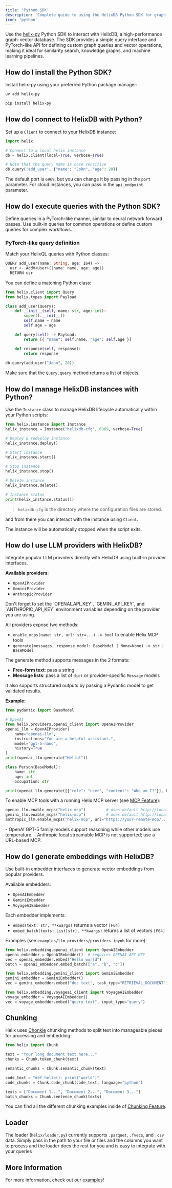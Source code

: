 ```yaml
---
title: 'Python SDK'
description: 'Complete guide to using the HelixDB Python SDK for graph and vector operations with code examples'
icon: 'python'
---
```


Use the [helix-py](https://github.com/HelixDB/helix-py) Python SDK to interact with HelixDB, a high-performance graph-vector database. The SDK provides a simple query interface and PyTorch-like API for defining custom graph queries and vector operations, making it ideal for similarity search, knowledge graphs, and machine learning pipelines.

## How do I install the Python SDK?

Install helix-py using your preferred Python package manager:

<CodeGroup>

```bash uv
uv add helix-py
```

```bash pip
pip install helix-py
```

</CodeGroup>

## How do I connect to HelixDB with Python?

Set up a `Client` to connect to your HelixDB instance:

```python Python
import helix

# Connect to a local helix instance
db = helix.Client(local=True, verbose=True)

# Note that the query name is case sensitive
db.query('add_user', {"name": "John", "age": 20})
```
The default port is `6969`, but you can change it by passing in the `port` parameter.
For cloud instances, you can pass in the `api_endpoint` parameter.

## How do I execute queries with the Python SDK?

Define queries in a PyTorch-like manner, similar to neural network forward passes. Use built-in queries for common operations or define custom queries for complex workflows.

### PyTorch-like query definition

Match your HelixQL queries with Python classes:
```rust query.hx
QUERY add_user(name: String, age: I64) =>
  usr <- AddV<User>({name: name, age: age})
  RETURN usr
```

You can define a matching Python class:
```python Python
from helix.client import Query
from helix.types import Payload

class add_user(Query):
    def __init__(self, name: str, age: int):
        super().__init__()
        self.name = name
        self.age = age

    def query(self) -> Payload:
        return [{ "name": self.name, "age": self.age }]

    def response(self, response):
        return response
        
db.query(add_user("John", 20))
```

Make sure that the `Query.query` method returns a list of objects.

## How do I manage HelixDB instances with Python?

Use the `Instance` class to manage HelixDB lifecycle automatically within your Python scripts:

```python Python
from helix.instance import Instance
helix_instance = Instance("helixdb-cfg", 6969, verbose=True)

# Deploy & redeploy instance
helix_instance.deploy()

# Start instance
helix_instance.start()

# Stop instance
helix_instance.stop()

# Delete instance
helix_instance.delete()

# Instance status
print(helix_instance.status())
```
> `helixdb-cfg` is the directory where the configuration files are stored.

and from there you can interact with the instance using `Client`.

The instance will be automatically stopped when the script exits.

## How do I use LLM providers with HelixDB?

Integrate popular LLM providers directly with HelixDB using built-in provider interfaces. 

**Available providers**:
- `OpenAIProvider`
- `GeminiProvider`
- `AnthropicProvider`

<Warning>
Don't forget to set the `OPENAI_API_KEY`, `GEMINI_API_KEY`, and `ANTHROPIC_API_KEY` environment variables depending on the provider you are using.
</Warning>

All providers expose two methods:
- `enable_mcps(name: str, url: str=...) -> bool` to enable Helix MCP tools
- `generate(messages, response_model: BaseModel | None=None) -> str | BaseModel`

The generate method supports messages in the 2 formats:
- **Free-form text**: pass a string
- **Message lists**: pass a list of `dict` or provider-specific `Message` models

It also supports structured outputs by passing a Pydantic model to get validated results.

**Example:**
```python
from pydantic import BaseModel

# OpenAI
from helix.providers.openai_client import OpenAIProvider
openai_llm = OpenAIProvider(
    name="openai-llm",
    instructions="You are a helpful assistant.",
    model="gpt-5-nano",
    history=True
)
print(openai_llm.generate("Hello!"))

class Person(BaseModel):
    name: str
    age: int
    occupation: str

print(openai_llm.generate([{"role": "user", "content": "Who am I?"}], Person))
```

To enable MCP tools with a running Helix MCP server (see [MCP Feature](../../features/mcp/helix-mcp)):
```python
openai_llm.enable_mcps("helix-mcp")         # uses default http://localhost:8000/mcp/
gemini_llm.enable_mcps("helix-mcp")         # uses default http://localhost:8000/mcp/
anthropic_llm.enable_mcps("helix-mcp", url="https://your-remote-mcp/...")
```

<Note>
- OpenAI GPT-5 family models support reasoning while other models use temperature.
- Anthropic local streamable MCP is not supported; use a URL-based MCP.
</Note>

## How do I generate embeddings with HelixDB?

Use built-in embedder interfaces to generate vector embeddings from popular providers.

Available embedders:
- `OpenAIEmbedder`
- `GeminiEmbedder`
- `VoyageAIEmbedder`

Each embedder implements:
- `embed(text: str, **kwargs)` returns a vector `[F64]`
- `embed_batch(texts: List[str], **kwargs)` returns a list of vectors `[F64]`

Examples (see `examples/llm_providers/providers.ipynb` for more):
```python
from helix.embedding.openai_client import OpenAIEmbedder
openai_embedder = OpenAIEmbedder()  # requires OPENAI_API_KEY
vec = openai_embedder.embed("Hello world")
batch = openai_embedder.embed_batch(["a", "b", "c"])

from helix.embedding.gemini_client import GeminiEmbedder
gemini_embedder = GeminiEmbedder()
vec = gemini_embedder.embed("doc text", task_type="RETRIEVAL_DOCUMENT")

from helix.embedding.voyageai_client import VoyageAIEmbedder
voyage_embedder = VoyageAIEmbedder()
vec = voyage_embedder.embed("query text", input_type="query")
```

## Chunking

Helix uses [Chonkie](https://chonkie.ai/) chunking methods to split text into manageable pieces for processing and embedding:

```python
from helix import Chunk

text = "Your long document text here..."
chunks = Chunk.token_chunk(text)

semantic_chunks = Chunk.semantic_chunk(text)

code_text = "def hello(): print('world')"
code_chunks = Chunk.code_chunk(code_text, language="python")

texts = ["Document 1...", "Document 2...", "Document 3..."]
batch_chunks = Chunk.sentence_chunk(texts)
```

You can find all the different chunking examples inside of [Chunking Feature](../../features/chunking/helix-chunking).

## Loader
The loader (`helix/loader.py`) currently supports `.parquet`, `.fvecs`, and `.csv` data. Simply pass in the path to your
file or files and the columns you want to process and the loader does the rest for you and is easy to integrate with
your queries

## More Information
For more information, check out our [examples](https://github.com/HelixDB/helix-py/tree/main/examples)!

